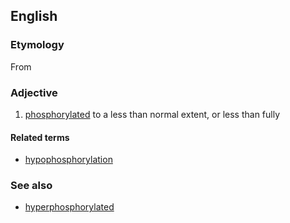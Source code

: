 ==English==

===Etymology===
From {{prefix|hypo|phosphorylated}}

===Adjective===
{{en-adj}}

# {{biochemistry}} [[phosphorylated]] to a less than normal extent, or less than fully

====Related terms====
* [[hypophosphorylation]]

===See also===
* [[hyperphosphorylated]]